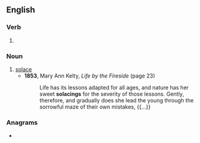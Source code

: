 ==English==

===Verb===
{{head|en|verb form}}

# {{present participle of|en|solace|nocat=1}}

===Noun===
{{en-noun|~}}

# [[solace]]
#* '''1853''', Mary Ann Kelty, ''Life by the Fireside'' (page 23)
#*: Life has its lessons adapted for all ages, and nature has her sweet '''solacings''' for the severity of those lessons. Gently, therefore, and gradually does she lead the young through the sorrowful maze of their own mistakes, {{...}}

===Anagrams===
* {{anagrams|en|a=acgilnos|coaligns|coalings}}